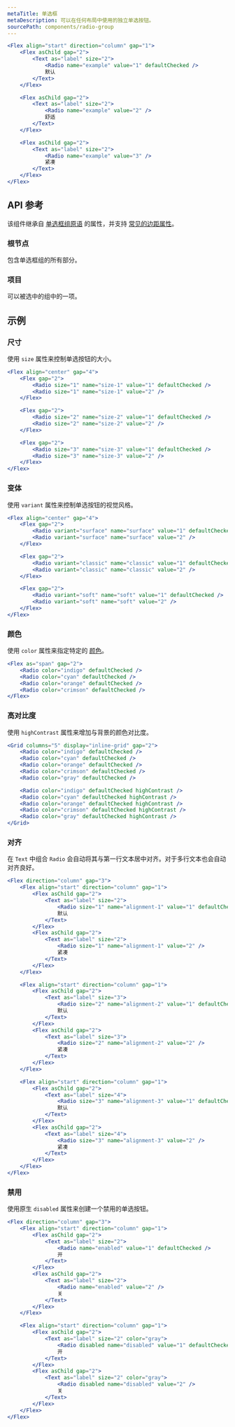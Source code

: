 ```yaml
---
metaTitle: 单选框
metaDescription: 可以在任何布局中使用的独立单选按钮。
sourcePath: components/radio-group
---
```


```jsx live=true
<Flex align="start" direction="column" gap="1">
	<Flex asChild gap="2">
		<Text as="label" size="2">
			<Radio name="example" value="1" defaultChecked />
			默认
		</Text>
	</Flex>

	<Flex asChild gap="2">
		<Text as="label" size="2">
			<Radio name="example" value="2" />
			舒适
		</Text>
	</Flex>

	<Flex asChild gap="2">
		<Text as="label" size="2">
			<Radio name="example" value="3" />
			紧凑
		</Text>
	</Flex>
</Flex>
```

## API 参考

该组件继承自 [单选框组原语](/primitives/docs/components/radio-group) 的属性，并支持 [常见的边距属性](/themes/docs/overview/layout#margin-props)。

### 根节点

包含单选框组的所有部分。

<ThemesPropsTable defs="radioGroupRootPropDefs" />

### 项目

可以被选中的组中的一项。

## 示例

### 尺寸

使用 `size` 属性来控制单选按钮的大小。

```jsx live=true
<Flex align="center" gap="4">
	<Flex gap="2">
		<Radio size="1" name="size-1" value="1" defaultChecked />
		<Radio size="1" name="size-1" value="2" />
	</Flex>

	<Flex gap="2">
		<Radio size="2" name="size-2" value="1" defaultChecked />
		<Radio size="2" name="size-2" value="2" />
	</Flex>

	<Flex gap="2">
		<Radio size="3" name="size-3" value="1" defaultChecked />
		<Radio size="3" name="size-3" value="2" />
	</Flex>
</Flex>
```

### 变体

使用 `variant` 属性来控制单选按钮的视觉风格。

```jsx live=true
<Flex align="center" gap="4">
	<Flex gap="2">
		<Radio variant="surface" name="surface" value="1" defaultChecked />
		<Radio variant="surface" name="surface" value="2" />
	</Flex>

	<Flex gap="2">
		<Radio variant="classic" name="classic" value="1" defaultChecked />
		<Radio variant="classic" name="classic" value="2" />
	</Flex>

	<Flex gap="2">
		<Radio variant="soft" name="soft" value="1" defaultChecked />
		<Radio variant="soft" name="soft" value="2" />
	</Flex>
</Flex>
```

### 颜色

使用 `color` 属性来指定特定的 [颜色](/themes/docs/theme/color)。

```jsx live=true
<Flex as="span" gap="2">
	<Radio color="indigo" defaultChecked />
	<Radio color="cyan" defaultChecked />
	<Radio color="orange" defaultChecked />
	<Radio color="crimson" defaultChecked />
</Flex>
```

### 高对比度

使用 `highContrast` 属性来增加与背景的颜色对比度。

```jsx live=true
<Grid columns="5" display="inline-grid" gap="2">
	<Radio color="indigo" defaultChecked />
	<Radio color="cyan" defaultChecked />
	<Radio color="orange" defaultChecked />
	<Radio color="crimson" defaultChecked />
	<Radio color="gray" defaultChecked />

	<Radio color="indigo" defaultChecked highContrast />
	<Radio color="cyan" defaultChecked highContrast />
	<Radio color="orange" defaultChecked highContrast />
	<Radio color="crimson" defaultChecked highContrast />
	<Radio color="gray" defaultChecked highContrast />
</Grid>
```

### 对齐

在 `Text` 中组合 `Radio` 会自动将其与第一行文本居中对齐。对于多行文本也会自动对齐良好。

```jsx live="true" line="3-8,18-23,33-38"
<Flex direction="column" gap="3">
	<Flex align="start" direction="column" gap="1">
		<Flex asChild gap="2">
			<Text as="label" size="2">
				<Radio size="1" name="alignment-1" value="1" defaultChecked />
				默认
			</Text>
		</Flex>
		<Flex asChild gap="2">
			<Text as="label" size="2">
				<Radio size="1" name="alignment-1" value="2" />
				紧凑
			</Text>
		</Flex>
	</Flex>

	<Flex align="start" direction="column" gap="1">
		<Flex asChild gap="2">
			<Text as="label" size="3">
				<Radio size="2" name="alignment-2" value="1" defaultChecked />
				默认
			</Text>
		</Flex>
		<Flex asChild gap="2">
			<Text as="label" size="3">
				<Radio size="2" name="alignment-2" value="2" />
				紧凑
			</Text>
		</Flex>
	</Flex>

	<Flex align="start" direction="column" gap="1">
		<Flex asChild gap="2">
			<Text as="label" size="4">
				<Radio size="3" name="alignment-3" value="1" defaultChecked />
				默认
			</Text>
		</Flex>
		<Flex asChild gap="2">
			<Text as="label" size="4">
				<Radio size="3" name="alignment-3" value="2" />
				紧凑
			</Text>
		</Flex>
	</Flex>
</Flex>
```

### 禁用

使用原生 `disabled` 属性来创建一个禁用的单选按钮。

```jsx live="true"
<Flex direction="column" gap="3">
	<Flex align="start" direction="column" gap="1">
		<Flex asChild gap="2">
			<Text as="label" size="2">
				<Radio name="enabled" value="1" defaultChecked />
				开
			</Text>
		</Flex>
		<Flex asChild gap="2">
			<Text as="label" size="2">
				<Radio name="enabled" value="2" />
				关
			</Text>
		</Flex>
	</Flex>

	<Flex align="start" direction="column" gap="1">
		<Flex asChild gap="2">
			<Text as="label" size="2" color="gray">
				<Radio disabled name="disabled" value="1" defaultChecked />
				开
			</Text>
		</Flex>
		<Flex asChild gap="2">
			<Text as="label" size="2" color="gray">
				<Radio disabled name="disabled" value="2" />
				关
			</Text>
		</Flex>
	</Flex>
</Flex>
```